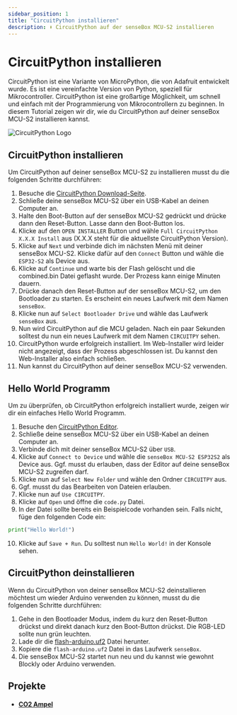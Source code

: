 ```yaml
---
sidebar_position: 1
title: "CircuitPython installieren"
description: ⬇️ CircuitPython auf der senseBox MCU-S2 installieren
---
```


# CircuitPython installieren
CircuitPython ist eine Variante von MicroPython, die von Adafruit entwickelt wurde. Es ist eine vereinfachte Version von Python, speziell für Mikrocontroller. CircuitPython ist eine großartige Möglichkeit, um schnell und einfach mit der Programmierung von Mikrocontrollern zu beginnen. In diesem Tutorial zeigen wir dir, wie du CircuitPython auf deiner senseBox MCU-S2 installieren kannst.

![CircuitPython Logo](https://s3.amazonaws.com/adafruit-circuit-python/CircuitPython_Repo_header_logo.png)


<AlertBox type="info" title="Web-Browser!" description="Du kannst den Web-Installer nur mit Google Chrome oder Microsoft Edge verwenden." />


## CircuitPython installieren
Um CircuitPython auf deiner senseBox MCU-S2 zu installieren musst du die folgenden Schritte durchführen:
1. Besuche die [CircuitPython Download-Seite](https://circuitpython.org/board/sensebox_mcu_esp32s2/).
2. Schließe deine senseBox MCU-S2 über ein USB-Kabel an deinen Computer an.
3. Halte den Boot-Button auf der senseBox MCU-S2 gedrückt und drücke dann den Reset-Button. Lasse dann den Boot-Button los.
4. Klicke auf den `OPEN INSTALLER` Button und wähle `Full CircuitPython X.X.X Install` aus (X.X.X steht für die aktuellste CircuitPython Version).
5. Klicke auf `Next` und verbinde dich im nächsten Menü mit deiner senseBox MCU-S2. Klicke dafür auf den `Connect` Button und wähle die `ESP32-S2` als Device aus.
7. Klicke auf `Continue` und warte bis der Flash gelöscht und die combined.bin Datei geflasht wurde. Der Prozess kann einige Minuten dauern.
8. Drücke danach den Reset-Button auf der senseBox MCU-S2, um den Bootloader zu starten. Es erscheint ein neues Laufwerk mit dem Namen `senseBox`.
9. Klicke nun auf `Select Bootloader Drive` und wähle das Laufwerk `senseBox` aus.
9. Nun wird CircuitPython auf die MCU geladen. Nach ein paar Sekunden solltest du nun ein neues Laufwerk mit dem Namen `CIRCUITPY` sehen. 
10. CircuitPython wurde erfolgreich installiert. Im Web-Installer wird leider nicht angezeigt, dass der Prozess abgeschlossen ist. Du kannst den Web-Installer also einfach schließen.
11. Nun kannst du CircuitPython auf deiner senseBox MCU-S2 verwenden.


## Hello World Programm
Um zu überprüfen, ob CircuitPython erfolgreich installiert wurde, zeigen wir dir ein einfaches Hello World Programm. 
1. Besuche den [CircuitPython Editor](https://code.circuitpython.org/).
2. Schließe deine senseBox MCU-S2 über ein USB-Kabel an deinen Computer an.
3. Verbinde dich mit deiner senseBox MCU-S2 über `USB`.
4. Klicke auf `Connect to Device` und wähle die `senseBox MCU-S2 ESP32S2` als Device aus. Ggf. musst du erlauben, dass der Editor auf deine senseBox MCU-S2 zugreifen darf.
5. Klicke nun auf `Select New Folder` und wähle den Ordner `CIRCUITPY` aus.
6. Ggf. musst du das Bearbeiten von Dateien erlauben.
7. Klicke nun auf `Use CIRCUITPY`.
8. Klicke auf `Open` und öffne die `code.py` Datei.
9. In der Datei sollte bereits ein Beispielcode vorhanden sein. Falls nicht, füge den folgenden Code ein:
```python
print("Hello World!")
```
10. Klicke auf `Save + Run`. Du solltest nun `Hello World!` in der Konsole sehen.

## CircuitPython deinstallieren
Wenn du CircuitPython von deiner senseBox MCU-S2 deinstallieren möchtest um wieder Arduino verwenden zu können, musst du die folgenden Schritte durchführen:
1. Gehe in den Bootloader Modus, indem du kurz den Reset-Button drückst und direkt danach kurz den Boot-Button drückst. Die RGB-LED sollte nun grün leuchten.
2. Lade dir die [flash-arduino.uf2](https://github.com/sensebox/MCU-S2-circuitpython-examples/raw/main/assets/flash-arduino.uf2) Datei herunter.
3. Kopiere die `flash-arduino.uf2` Datei in das Laufwerk `senseBox`.
4. Die senseBox MCU-S2 startet nun neu und du kannst wie gewohnt Blockly oder Arduino verwenden.


## Projekte

* #### [CO2 Ampel](https://sensebox.de/projects/de/2024-04-02-circuitpython-co2-ampel)
